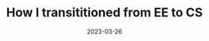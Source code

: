 ---
title: How I transititioned from EE to CS
date: '2023-03-26'
tags: ['carrer']
draft: true
summary: Reailistic steps to moving away from EE to CS job market
images: []
layout: PostLayout
canonicalUrl:
---